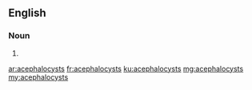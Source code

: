 ==English==

===Noun===
{{head|en|plural}}

# {{plural of|acephalocyst|lang=en}}

[[ar:acephalocysts]]
[[fr:acephalocysts]]
[[ku:acephalocysts]]
[[mg:acephalocysts]]
[[my:acephalocysts]]